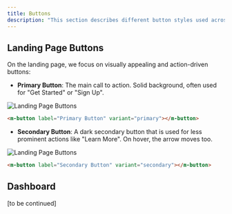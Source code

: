 ```yaml
---
title: Buttons
description: "This section describes different button styles used across Molin components."
---
```


## Landing Page Buttons

On the landing page, we focus on visually appealing and action-driven buttons:

- **Primary Button**: The main call to action. Solid background, often used for "Get Started" or "Sign Up".

![Landing Page Buttons](./images/primary-button-landing-page.png)

```html
<m-button label="Primary Button" variant="primary"></m-button>
```

- **Secondary Button**: A dark secondary button that is used for less prominent actions like "Learn More". On hover, the arrow moves too.

![Landing Page Buttons](./images/secondary-button-landing.png)

```html
<m-button label="Secondary Button" variant="secondary"></m-button>
```

## Dashboard

[to be continued]
